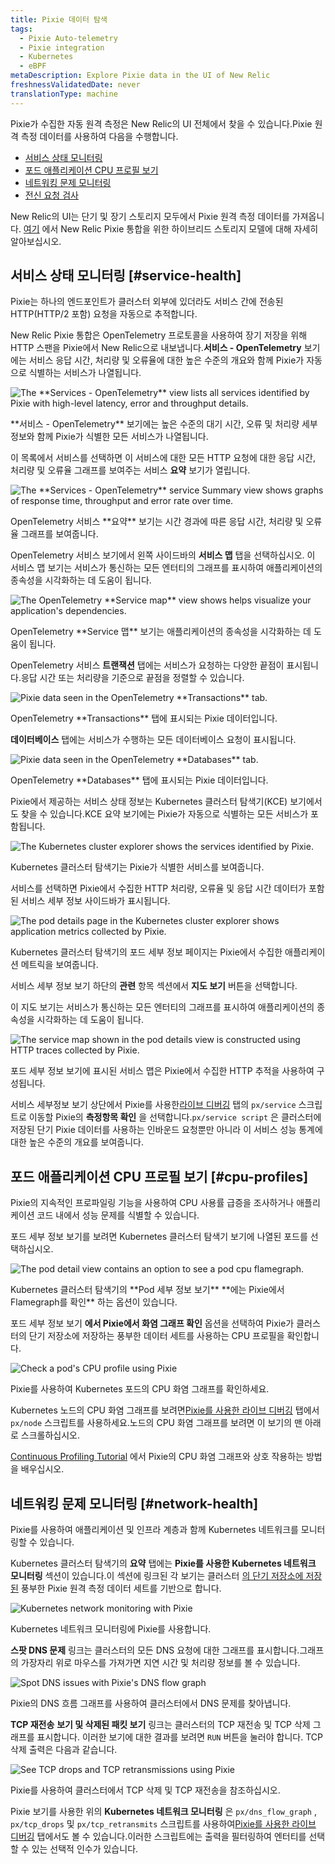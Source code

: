 ```yaml
---
title: Pixie 데이터 탐색
tags:
  - Pixie Auto-telemetry
  - Pixie integration
  - Kubernetes
  - eBPF
metaDescription: Explore Pixie data in the UI of New Relic
freshnessValidatedDate: never
translationType: machine
---
```















Pixie가 수집한 자동 원격 측정은 New Relic의 UI 전체에서 찾을 수 있습니다.Pixie 원격 측정 데이터를 사용하여 다음을 수행합니다.

* [서비스 상태 모니터링](#service-health)
* [포드 애플리케이션 CPU 프로필 보기](#cpu-profiles)
* [네트워킹 문제 모니터링](#network-health)
* [전신 요청 검사](/docs/kubernetes-pixie/auto-telemetry-pixie/understand-use-data/pixie-entities)

New Relic의 UI는 단기 및 장기 스토리지 모두에서 Pixie 원격 측정 데이터를 가져옵니다. [여기](/docs/kubernetes-pixie/auto-telemetry-pixie/understand-use-data/overview) 에서 New Relic Pixie 통합을 위한 하이브리드 스토리지 모델에 대해 자세히 알아보십시오.

## 서비스 상태 모니터링 [#service-health]

Pixie는 하나의 엔드포인트가 클러스터 외부에 있더라도 서비스 간에 전송된 HTTP(HTTP/2 포함) 요청을 자동으로 추적합니다.

New Relic Pixie 통합은 OpenTelemetry 프로토콜을 사용하여 장기 저장을 위해 HTTP 스팬을 Pixie에서 New Relic으로 내보냅니다.**서비스 - OpenTelemetry** 보기에는 서비스 응답 시간, 처리량 및 오류율에 대한 높은 수준의 개요와 함께 Pixie가 자동으로 식별하는 서비스가 나열됩니다.

<img
  title="The **Services - OpenTelemetry** view lists all services identified by Pixie with high-level latency, error and throughput details."
  alt="The **Services - OpenTelemetry** view lists all services identified by Pixie with high-level latency, error and throughput details."
  src={pixieServicesOtel}
/>

<figcaption>
  **서비스 - OpenTelemetry** 보기에는 높은 수준의 대기 시간, 오류 및 처리량 세부 정보와 함께 Pixie가 식별한 모든 서비스가 나열됩니다.
</figcaption>

이 목록에서 서비스를 선택하면 이 서비스에 대한 모든 HTTP 요청에 대한 응답 시간, 처리량 및 오류율 그래프를 보여주는 서비스 **요약** 보기가 열립니다.

<img
  title="The **Services - OpenTelemetry** service Summary view shows graphs of response time, throughput and error rate over time."
  alt="The **Services - OpenTelemetry** service Summary view shows graphs of response time, throughput and error rate over time."
  src={pixieServicesOtelDetails}
/>

<figcaption>
  OpenTelemetry 서비스 **요약** 보기는 시간 경과에 따른 응답 시간, 처리량 및 오류율 그래프를 보여줍니다.
</figcaption>

OpenTelemetry 서비스 보기에서 왼쪽 사이드바의 **서비스 맵** 탭을 선택하십시오. 이 서비스 맵 보기는 서비스가 통신하는 모든 엔터티의 그래프를 표시하여 애플리케이션의 종속성을 시각화하는 데 도움이 됩니다.

<img
  title="The OpenTelemetry **Service map** view shows helps visualize your application's dependencies."
  alt="The OpenTelemetry **Service map** view shows helps visualize your application's dependencies."
  src={pixieServiceOtelMap}
/>

<figcaption>
  OpenTelemetry **Service 맵** 보기는 애플리케이션의 종속성을 시각화하는 데 도움이 됩니다.
</figcaption>

OpenTelemetry 서비스 **트랜잭션** 탭에는 서비스가 요청하는 다양한 끝점이 표시됩니다.응답 시간 또는 처리량을 기준으로 끝점을 정렬할 수 있습니다.

<img
  title="Pixie data seen in the OpenTelemetry **Transactions** tab. "
  alt="Pixie data seen in the OpenTelemetry **Transactions** tab. "
  src={pixieServicesOtelTransactions}
/>

<figcaption>
  OpenTelemetry **Transactions** 탭에 표시되는 Pixie 데이터입니다.
</figcaption>

**데이터베이스** 탭에는 서비스가 수행하는 모든 데이터베이스 요청이 표시됩니다.

<img
  title="Pixie data seen in the OpenTelemetry **Databases** tab."
  alt="Pixie data seen in the OpenTelemetry **Databases** tab."
  src={pixieServicesOtelDatabases}
/>

<figcaption>
  OpenTelemetry **Databases** 탭에 표시되는 Pixie 데이터입니다.
</figcaption>

Pixie에서 제공하는 서비스 상태 정보는 Kubernetes 클러스터 탐색기(KCE) 보기에서도 찾을 수 있습니다.KCE 요약 보기에는 Pixie가 자동으로 식별하는 모든 서비스가 포함됩니다.

<img
  title="The Kubernetes cluster explorer shows the services identified by Pixie."
  alt="The Kubernetes cluster explorer shows the services identified by Pixie."
  src={pixieKce}
/>

<figcaption>
  Kubernetes 클러스터 탐색기는 Pixie가 식별한 서비스를 보여줍니다.
</figcaption>

서비스를 선택하면 Pixie에서 수집한 HTTP 처리량, 오류율 및 응답 시간 데이터가 포함된 서비스 세부 정보 사이드바가 표시됩니다.

<img
  title="The pod details page in the Kubernetes cluster explorer shows application metrics collected by Pixie."
  alt="The pod details page in the Kubernetes cluster explorer shows application metrics collected by Pixie."
  src={pixieKcePodDetails}
/>

<figcaption>
  Kubernetes 클러스터 탐색기의 포드 세부 정보 페이지는 Pixie에서 수집한 애플리케이션 메트릭을 보여줍니다.
</figcaption>

서비스 세부 정보 보기 하단의 **관련** 항목 섹션에서 **지도 보기** 버튼을 선택합니다.

이 지도 보기는 서비스가 통신하는 모든 엔터티의 그래프를 표시하여 애플리케이션의 종속성을 시각화하는 데 도움이 됩니다.

<img
  title="The service map shown in the pod details view is constructed using HTTP traces collected by Pixie."
  alt="The service map shown in the pod details view is constructed using HTTP traces collected by Pixie."
  src={pixieKcePodDetailsMap}
/>

<figcaption>
  포드 세부 정보 보기에 표시된 서비스 맵은 Pixie에서 수집한 HTTP 추적을 사용하여 구성됩니다.
</figcaption>

서비스 세부정보 보기 상단에서 Pixie를 사용한[라이브 디버깅](/docs/kubernetes-pixie/auto-telemetry-pixie/understand-use-data/live-debugging-with-pixie) 탭의 `px/service` 스크립트로 이동할 Pixie의 **측정항목 확인** 을 선택합니다.`px/service script` 은 클러스터에 저장된 단기 Pixie 데이터를 사용하는 인바운드 요청뿐만 아니라 이 서비스 성능 통계에 대한 높은 수준의 개요를 보여줍니다.

## 포드 애플리케이션 CPU 프로필 보기 [#cpu-profiles]

Pixie의 지속적인 프로파일링 기능을 사용하여 CPU 사용률 급증을 조사하거나 애플리케이션 코드 내에서 성능 문제를 식별할 수 있습니다.

포드 세부 정보 보기를 보려면 Kubernetes 클러스터 탐색기 보기에 나열된 포드를 선택하십시오.

<img
  title="The pod detail view contains an option to see a pod cpu flamegraph."
  alt="The pod detail view contains an option to see a pod cpu flamegraph."
  src={pixieKcePod}
/>

<figcaption>
  Kubernetes 클러스터 탐색기의 **Pod 세부 정보 보기** **에는 Pixie에서 Flamegraph를 확인** 하는 옵션이 있습니다.
</figcaption>

포드 세부 정보 보기 **에서 Pixie에서 화염 그래프 확인** 옵션을 선택하여 Pixie가 클러스터의 단기 저장소에 저장하는 풍부한 데이터 세트를 사용하는 CPU 프로필을 확인합니다.

<img
  title="Check a pod's CPU profile using Pixie"
  alt="Check a pod's CPU profile using Pixie"
  src={pixieCpuProfile}
/>

<figcaption>
  Pixie를 사용하여 Kubernetes 포드의 CPU 화염 그래프를 확인하세요.
</figcaption>

Kubernetes 노드의 CPU 화염 그래프를 보려면[Pixie를 사용한 라이브 디버깅](/docs/kubernetes-pixie/auto-telemetry-pixie/understand-use-data/live-debugging-with-pixie) 탭에서 `px/node` 스크립트를 사용하세요.노드의 CPU 화염 그래프를 보려면 이 보기의 맨 아래로 스크롤하십시오.

[Continuous Profiling Tutorial](https://docs.px.dev/tutorials/pixie-101/profiler/) 에서 Pixie의 CPU 화염 그래프와 상호 작용하는 방법을 배우십시오.

## 네트워킹 문제 모니터링 [#network-health]

Pixie를 사용하여 애플리케이션 및 인프라 계층과 함께 Kubernetes 네트워크를 모니터링할 수 있습니다.

Kubernetes 클러스터 탐색기의 **요약** 탭에는 **Pixie를 사용한 Kubernetes 네트워크 모니터링** 섹션이 있습니다.이 섹션에 링크된 각 보기는 클러스터 [의 단기 저장소에 저장된](/docs/kubernetes-pixie/auto-telemetry-pixie/understand-use-data/overview) 풍부한 Pixie 원격 측정 데이터 세트를 기반으로 합니다.

<img
  title="Kubernetes network monitoring with Pixie"
  alt="Kubernetes network monitoring with Pixie"
  src={pixieNetworkMonitoring}
/>

<figcaption>
  Kubernetes 네트워크 모니터링에 Pixie를 사용합니다.
</figcaption>

**스팟 DNS 문제** 링크는 클러스터의 모든 DNS 요청에 대한 그래프를 표시합니다.그래프의 가장자리 위로 마우스를 가져가면 지연 시간 및 처리량 정보를 볼 수 있습니다.

<img
  title="Spot DNS issues with Pixie's DNS flow graph"
  alt="Spot DNS issues with Pixie's DNS flow graph"
  src={pixieDnsFlowGraph}
/>

<figcaption>
  Pixie의 DNS 흐름 그래프를 사용하여 클러스터에서 DNS 문제를 찾아냅니다.
</figcaption>

**TCP 재전송** **보기 및 삭제된 패킷 보기** 링크는 클러스터의 TCP 재전송 및 TCP 삭제 그래프를 표시합니다. 이러한 보기에 대한 결과를 보려면 `RUN` 버튼을 눌러야 합니다. TCP 삭제 출력은 다음과 같습니다.

<img
  title="See TCP drops and TCP retransmissions using Pixie"
  alt="See TCP drops and TCP retransmissions using Pixie"
  src={pixieTcpDrops}
/>

<figcaption>
  Pixie를 사용하여 클러스터에서 TCP 삭제 및 TCP 재전송을 참조하십시오.
</figcaption>

Pixie 보기를 사용한 위의 **Kubernetes 네트워크 모니터링** 은 `px/dns_flow_graph` , `px/tcp_drops` 및 `px/tcp_retransmits` 스크립트를 사용하여[Pixie를 사용한 라이브 디버깅](/docs/kubernetes-pixie/auto-telemetry-pixie/understand-use-data/live-debugging-with-pixie) 탭에서도 볼 수 있습니다.이러한 스크립트에는 출력을 필터링하여 엔터티를 선택할 수 있는 선택적 인수가 있습니다.